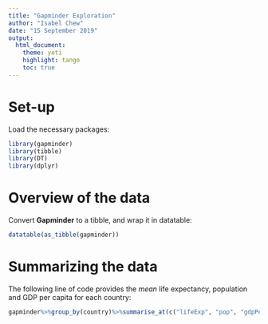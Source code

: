```yaml
---
title: "Gapminder Exploration"
author: "Isabel Chew"
date: "15 September 2019"
output: 
  html_document:
    theme: yeti
    highlight: tango
    toc: true
---
```


# Set-up

Load the necessary packages:

```r
library(gapminder)
library(tibble)
library(DT)
library(dplyr)
```

# Overview of the data 

Convert **Gapminder** to a tibble, and wrap it in datatable: 

```r
datatable(as_tibble(gapminder))
```

# Summarizing the data

The following line of code provides the *mean* life expectancy, population and GDP per capita for each country: 


```r
gapminder%>%group_by(country)%>%summarise_at(c("lifeExp", "pop", "gdpPercap"), mean, na.rm=TRUE)
```

